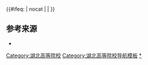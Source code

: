 {{Navbox
|name=湖北高等院校
|title=[[湖北省高等学校列表|湖北高等院校]]
|state={{{state|autocollapse}}}
|image=
|style = text-align: left;
|groupstyle = text-align: center;
|listclass = hlist
|bodyclass = hlist
|above= 
*[[中国大陆高等学校列表]]
*[[湖北省教育厅]]

|group2 = [[中华人民共和国军事院校列表|军事院校]]
|list2 = 
*[[中国人民解放军海军工程大学|海军工程大学]]<sub>[[武汉市|武汉]]</sub><sup> [[中国人民解放军海军|（海军）]] [[正军级]]本</sup>
*[[中国人民解放军火箭军指挥学院|火箭军指挥学院]]<sub>[[武汉市|武汉]]</sub><sup> [[中国人民解放军火箭军|（火箭军）]] [[正军级]]本</sup>
*[[中国人民解放军国防信息学院|解放军国防信息学院]]<sub>[[武汉市|武汉]]</sub><sup> [[中央军委训练管理部|（军委训练管理部属）]] [[副军级]]本</sup>
*[[中国人民解放军空军预警学院|空军预警学院]]<sub>[[武汉市|武汉]]</sub><sup> [[中国人民解放军空军|（空军）]] [[副军级]]本</sup>

|group3=[[中央部属高校|中央部属]]
|list3=
*[[武汉大学]]<sup>[[中华人民共和国教育部|（教育部属）]]{{线路名|#00D2D3<!--一流学科-->}}{{线路名|#D22630<!--985-->}}{{线路名|#0092BC<!--211-->}}{{线路名|#97D700<!--国重-->}}本</sup>
*[[华中科技大学]]<sup>[[中华人民共和国教育部|（教育部属）]]{{线路名|#00D2D3<!--一流学科-->}}{{线路名|#D22630<!--985-->}}{{线路名|#0092BC<!--211-->}}{{线路名|#97D700<!--国重-->}}本</sup>
*[[中国地质大学（武汉）]]<sup>[[中华人民共和国教育部|（教育部属）]]{{线路名|#00D2D3<!--一流学科-->}}{{线路名|#0092BC<!--211-->}}{{线路名|#97D700<!--国重-->}}本</sup>
*[[中南财经政法大学]]<sup>[[中华人民共和国教育部|（教育部属）]]{{线路名|#00D2D3<!--一流学科-->}}{{线路名|#0092BC<!--211-->}}本</sup>
*[[华中农业大学]]<sup>[[中华人民共和国教育部|（教育部属）]]{{线路名|#00D2D3<!--一流学科-->}}{{线路名|#0092BC<!--211-->}}{{线路名|#97D700<!--国重-->}}本</sup>
*[[华中师范大学]]<sup>[[中华人民共和国教育部|（教育部属）]]{{线路名|#00D2D3<!--一流学科-->}}{{线路名|#0092BC<!--211-->}}本</sup>
*[[武汉理工大学]]<sup>[[中华人民共和国教育部|（教育部属）]]{{线路名|#00D2D3<!--一流学科-->}}{{线路名|#0092BC<!--211-->}}{{线路名|#97D700<!--国重-->}}本</sup>
*[[中南民族大学]]<sup>[[中华人民共和国国家民族事务委员会|（国家民委属）]]本</sup>

|group4=[[武汉市]]
|list4=
*[[武汉大学]]<sup>{{线路名|#00D2D3<!--一流学科-->}}{{线路名|#D22630<!--985-->}}{{线路名|#0092BC<!--211-->}}{{线路名|#97D700<!--国重-->}}本</sup>
*[[华中科技大学]]<sup>{{线路名|#00D2D3<!--一流学科-->}}{{线路名|#D22630<!--985-->}}{{线路名|#0092BC<!--211-->}}{{线路名|#97D700<!--国重-->}}本</sup>
*[[中国地质大学（武汉）]]<sup>{{线路名|#00D2D3<!--一流学科-->}}{{线路名|#0092BC<!--211-->}}{{线路名|#97D700<!--国重-->}}本</sup>
*[[中南财经政法大学]]<sup>{{线路名|#00D2D3<!--一流学科-->}}{{线路名|#0092BC<!--211-->}}本</sup>
*[[华中农业大学]]<sup>{{线路名|#00D2D3<!--一流学科-->}}{{线路名|#0092BC<!--211-->}}{{线路名|#97D700<!--国重-->}}本</sup>
*[[华中师范大学]]<sup>{{线路名|#00D2D3<!--一流学科-->}}{{线路名|#0092BC<!--211-->}}本</sup>
*[[武汉理工大学]]<sup>{{线路名|#00D2D3<!--一流学科-->}}{{线路名|#0092BC<!--211-->}}{{线路名|#97D700<!--国重-->}}本</sup>
*[[湖北大学]]<sup>{{线路名|#F4DA40<!--中西部-->}}本</sup>
*[[湖北工业大学]]<sup>{{线路名|#F4DA40<!--中西部-->}}本</sup>
*[[武汉科技大学]]<sup>{{线路名|#F4DA40<!--中西部-->}}本</sup>
*[[武汉工程大学]]<sup>{{线路名|#F4DA40<!--中西部-->}}本</sup>
*[[中南民族大学]]<sup>本</sup>
*[[湖北中医药大学]]<sup>本</sup>
*[[武汉纺织大学]]<sup>本</sup>
*[[武汉轻工大学]]<sup>本</sup>
*[[江汉大学]]<sup>本</sup>
*[[湖北经济学院]]<sup>{{线路名|#F4DA40<!--中西部-->}}本</sup>
*[[湖北警官学院]]<sup>本</sup>
*[[湖北美术学院]]<sup>本</sup>
*[[湖北第二师范学院]]<sup>本</sup>
*[[武汉商学院]]<sup>本</sup>
*[[武汉音乐学院]]<sup>本</sup>
*[[武汉体育学院]]<sup>本</sup>
----
*[[湖北商贸学院]]<sup>民本</sup>
*[[武汉学院]]<sup>民本</sup>
*[[武汉工商学院]]<sup>民本</sup>
*[[武汉传媒学院]]<sup>民本</sup>
*[[武汉文理学院]]<sup>民本</sup>
*[[武汉东湖学院]]<sup>民本</sup>
*[[武汉晴川学院]]<sup>民本</sup>
*[[武汉生物工程学院]]<sup>民本</sup>
*[[武汉设计工程学院]]<sup>民本</sup>
*[[武汉工程科技学院]]<sup>民本</sup>
*[[武汉华夏理工学院]]<sup>民本</sup>
*[[武昌工学院]]<sup>民本</sup>
*[[武昌理工学院]]<sup>民本</sup>
*[[武昌首义学院]]<sup>民本</sup>
*[[汉口学院]]<sup>民本</sup>
*[[文华学院]]<sup>民本</sup>
*[[武汉城市学院]]<sup>民本</sup>
----
*[[湖北幼儿师范高等专科学校]]<sup>专</sup>
*[[湖北交通职业技术学院]]<sup>专</sup>
*[[湖北轻工职业技术学院]]<sup>专</sup>
*[[湖北水利水电职业技术学院]]<sup>专</sup>
*[[湖北生态工程职业技术学院]]<sup>专</sup>
*[[湖北城市建设职业技术学院]]<sup>专</sup>
*[[武汉职业技术学院]]<sup>专</sup>
*[[武汉电力职业技术学院]]<sup>专</sup>
*[[武汉工程职业技术学院]]<sup>专</sup>
*[[武汉船舶职业技术学院]]<sup>专</sup>
*[[武汉航海职业技术学院]]<sup>专</sup>
*[[武汉铁路职业技术学院]]<sup>专</sup>
*[[长江工程职业技术学院]]<sup>专</sup>
*[[湖北科技职业学院]]<sup>专</sup>
*[[湖北财税职业学院]]<sup>专</sup>
*[[湖北艺术职业学院]]<sup>专</sup>
*[[湖北体育职业学院]]<sup>专</sup>
*[[湖北青年职业学院]]<sup>专</sup>
*[[湖北铁道运输职业学院]]<sup>专</sup>
*[[湖北生物科技职业学院]]<sup>专</sup>
*[[湖北国土资源职业学院]]<sup>专</sup>
*[[武汉交通职业学院]]<sup>专</sup>
*[[武汉海事职业学院]]<sup>专</sup>
*[[武汉民政职业学院]]<sup>专</sup>
*[[武汉警官职业学院]]<sup>专</sup>
*[[武汉城市职业学院]]<sup>专</sup>
*[[武汉铁路桥梁职业学院]]<sup>专</sup>
*[[武汉软件工程职业学院]]<sup>专</sup>
*[[长江职业学院]]<sup>专</sup>
----
*[[武汉信息传播职业技术学院]]<sup>民专</sup>
*[[武汉科技职业学院]]<sup>民专</sup>
*[[武汉工贸职业学院]]<sup>民专</sup>
*[[武汉商贸职业学院]]<sup>民专</sup>
*[[武汉光谷职业学院]]<sup>民专</sup>
*[[湖北开放职业学院]]<sup>民专</sup>
*[[武汉外语外事职业学院]]<sup>民专</sup>
*[[武昌职业学院]]<sup>民专</sup>
----
*[[湖北大学知行学院]]<sup>民本独</sup>
*[[湖北工业大学工程技术学院]]<sup>民本独</sup>
*[[武汉工程大学邮电与信息工程学院]]<sup>民本独</sup>
*[[武汉纺织大学外经贸学院]]<sup>民本独</sup>
*[[湖北经济学院法商学院]]<sup>民本独</sup>
*[[武汉体育学院体育科技学院]]<sup>民本独</sup>
----
*[[华中电业联合职工大学]]<sup>成</sup>
*[[湖北省直属机关业余大学]]<sup>成</sup>
*[[湖北广播电视大学]]<sup>成</sup>
*[[武汉市广播电视大学]]<sup>成</sup>
*[[湖北省经济管理干部学院]]<sup>成</sup>
*[[武汉冶金管理干部学院]]<sup>成</sup>
*<s>[[湖北武汉公安管理干部学院]]</s><sup>成</sup>

|group5=[[鄂州市]]
|list5=
*[[鄂州职业大学]]<sup>专</sup>
*[[鄂城钢铁厂职工大学]]<sup>成</sup>

|group6=[[黄冈市]]
|list6=
*[[黄冈师范学院]]<sup>本</sup>
*[[黄冈职业技术学院]]<sup>专</sup>
*[[湖北黄冈应急管理职业技术学院]]<sup>专</sup>
*[[黄冈科技职业学院]]<sup>民专</sup>

|group7=[[黄石市]]
|list7=
*[[湖北师范大学]]<sup>本</sup>
*[[湖北理工学院]]<sup>本</sup>
*[[湖北工程职业学院]]<sup>专</sup>
*[[湖北师范大学文理学院]]<sup>民本独</sup>
*[[大冶钢厂职工大学]]<sup>成</sup>

|group8=[[荆门市]]
|list8=
*[[荆楚理工学院]]<sup>本</sup>
*[[荆门职业学院]]<sup>专</sup>

|group9=[[荆州市]]
|list9=
*[[长江大学]]<sup>[[省部共建大学|（省部共建）]]{{线路名|#F4DA40<!--中西部-->}}本</sup>
*[[湖北中医药高等专科学校]]<sup>专</sup>
*[[荆州职业技术学院]]<sup>专</sup>
*[[荆州理工职业学院]]<sup>专</sup>
*[[长江艺术工程职业学院]]<sup>民专</sup>
*[[长江大学文理学院]]<sup>民本独</sup>
*[[长江大学工程技术学院]]<sup>民本独</sup>

|group10=[[十堰市]]
|list10=
*[[湖北医药学院]]<sup>本</sup>
*[[湖北汽车工业学院]]<sup>本</sup>
*[[汉江师范学院]]<sup>本</sup>
*[[湖北工业职业技术学院]]<sup>专</sup>
*[[湖北医药学院药护学院]]<sup>民本独</sup>
*[[湖北汽车工业学院科技学院]]<sup>民本独</sup>
*[[丹江口工程管理局职工大学]]<sup>成</sup>
*[[十堰教育学院]]<sup>成</sup>

|group11=[[随州市]]
|list11=[[随州职业技术学院]]<sup>专</sup>

|group12=[[襄阳市]]
|list12=
*[[湖北文理学院]]<sup>本</sup>
*[[襄阳职业技术学院]]<sup>专</sup>
*[[襄阳汽车职业技术学院]]<sup>专</sup>
*[[湖北文理学院理工学院]]<sup>民本独</sup>
*[[湖北省纺织职工大学]]<sup>成</sup>
*[[湖北兵器工业职工大学]]<sup>成</sup>

|group13=[[咸宁市]]
|list13=
*[[湖北科技学院]]<sup>本</sup>
*[[咸宁职业技术学院]]<sup>专</sup>
*[[湖北健康职业学院]]<sup>民专</sup>

|group14=[[孝感市]]
|list14=
*[[湖北工程学院]]<sup>本</sup>
*[[湖北职业技术学院]]<sup>专</sup>
*[[湖北工程学院新技术学院]]<sup>民本独</sup>
*[[湖北孝感美珈职业学院]]<sup>专</sup>

|group15=[[宜昌市]]
|list15=
*[[三峡大学]]<sup>[[省部共建大学|（省部共建）]]本</sup>
*[[湖北三峡职业技术学院]]<sup>专</sup>
*[[三峡旅游职业技术学院]]<sup>专</sup>
*[[三峡电力职业学院]]<sup>专</sup>
*[[三峡大学科技学院]]<sup>民本独</sup>

|group16=[[恩施土家族苗族自治州|恩施土家族<br/>苗族自治州]]
|list16=
*[[湖北民族大学]]<sup>[[省部共建大学|（省部共建）]]本</sup>
*[[湖北恩施学院]]<sup>民本</sup>
*[[恩施职业技术学院]]<sup>专</sup>

|group17=直辖[[县级市]]
|list17={{Navbox subgroup

|group1=[[天门市]]
|list1=[[天门职业学院]]<sup>专</sup>

|group2=[[潜江市]]
|list2=[[江汉艺术职业学院]]<sup>专</sup>

|group3=[[仙桃市]]
|list3=[[仙桃职业学院]]<sup>专</sup>

|group4=[[神农架林区]]
|list4=
}}

|belowstyle = text-align:left;
|below = 以上除另有标注的外，均为属地行政区省属、市（州）属公办高等学校。<br/>{{线路名|#00D2D3<!--一流学科-->}}：[[世界一流大学和一流学科建设|“双一流”建设高校]]；{{线路名|#D22630<!--985-->}}：[[985工程|原985工程院校]]；{{线路名|#0092BC<!--211-->}}：[[211工程|原211工程院校]]；{{线路名|#97D700<!--国重-->}}：[[全国重点大学|原全国重点大学]]；{{线路名|#F4DA40<!--中西部-->}}：[[中西部高校基础能力建设工程|中西部高校基础能力建设工程院校]]。<br><sup>本</sup>：办学层次为[[本科]]的高校；<sup>专</sup>：办学层次为[[专科]]的高校；<sup>民</sup>：民办高校；<sup>独</sup>：[[独立学院]]；<sup>成</sup>：成人高校。 <br/>截至2017年5月31日，[[湖北省]]有普通高校129所（其中民办普通高校42所），成人高校14所。
}}<includeonly>{{#ifeq: {{{1}}} | nocat | <!--空--> | [[Category:湖北高等院校]] }}</includeonly><noinclude>
== 参考来源 ==
* {{cite web |url =http://www.moe.gov.cn/srcsite/A03/moe_634/201706/t20170614_306900.html|title = 教育部：高等学校名单 |accessdate = 2018-02-06 |first = |date = 2017-05-31 |publisher = 教育部 |language = zh-hans}}
[[Category:湖北高等院校导航模板]]
[[Category:湖北高等院校|*]]
</noinclude>